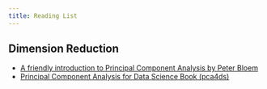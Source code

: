 ---
title: Reading List
---

## Dimension Reduction

- [A friendly introduction to Principal Component Analysis by Peter Bloem](https://peterbloem.nl/blog/pca)
- [Principal Component Analysis for Data Science Book (pca4ds)](https://pca4ds.github.io/)
